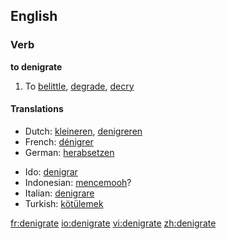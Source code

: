 ==English==
===Verb===
'''to denigrate'''

#To [[belittle]], [[degrade]], [[decry]]

====Translations====
{{top}}
*Dutch: [[kleineren]], [[denigreren]]
*French: [[dénigrer]]
*German: [[herabsetzen]]
{{mid}}
*Ido: [[denigrar]]
*Indonesian: [[cemooh|mencemooh]]?
*Italian: [[denigrare]]
*Turkish: [[kötülemek]]
{{bottom}}

[[fr:denigrate]]
[[io:denigrate]]
[[vi:denigrate]]
[[zh:denigrate]]